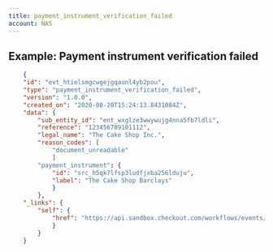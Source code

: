 ```yaml
---
title: payment_instrument_verification_failed
account: NAS
---
```


## Example: Payment instrument verification failed

```json
    {
    "id": "evt_htielsmgcwgejgqaunl4yb2pou",
    "type": "payment_instrument_verification_failed",
    "version": "1.0.0",
    "created_on": "2020-08-20T15:24:13.8431084Z",
    "data": {
        "sub_entity_id": "ent_wxglze3wwywujg4nna5fb7ldli",
        "reference": "123456789101112",
        "legal_name": "The Cake Shop Inc.",
	    "reason_codes": [
		    "document_unreadable"
	        ]
        "payment_instrument": {
            "id": "src_h5qk7lfsp3ludfjxba256lduju",
            "label": "The Cake Shop Barclays"
            }
        },
    "_links": {
        "self": {
            "href": "https://api.sandbox.checkout.com/workflows/events/evt_htielsmgcwgejgqaunl4yb2pou"
            }
        }
    }
```
